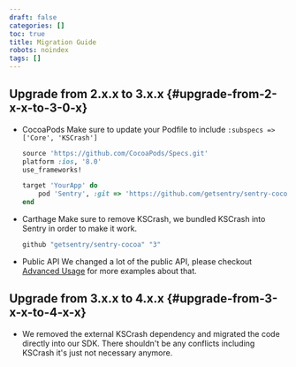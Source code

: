 ```yaml
---
draft: false
categories: []
toc: true
title: Migration Guide
robots: noindex
tags: []
---
```

## Upgrade from 2.x.x to 3.x.x {#upgrade-from-2-x-x-to-3-0-x}

-   CocoaPods Make sure to update your Podfile to include `:subspecs => ['Core', 'KSCrash']`

    ```ruby
    source 'https://github.com/CocoaPods/Specs.git'
    platform :ios, '8.0'
    use_frameworks!

    target 'YourApp' do
        pod 'Sentry', :git => 'https://github.com/getsentry/sentry-cocoa.git', :subspecs => ['Core', 'KSCrash'], :tag => '3.x.x'
    end
    ```
-   Carthage Make sure to remove KSCrash, we bundled KSCrash into Sentry in order to make it work.

    ```ruby
    github "getsentry/sentry-cocoa" "3"
    ```
-   Public API We changed a lot of the public API, please checkout [Advanced Usage](/clients/cocoa/advanced/#advanced) for more examples about that.

## Upgrade from 3.x.x to 4.x.x {#upgrade-from-3-x-x-to-4-x-x}

- We removed the external KSCrash dependency and migrated the code directly into our SDK.
There shouldn't be any conflicts including KSCrash it's just not necessary anymore.
